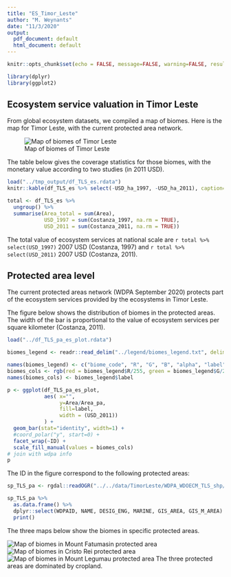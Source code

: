 ```yaml
---
title: "ES_Timor_Leste"
author: "M. Weynants"
date: "11/3/2020"
output:
  pdf_document: default
  html_document: default
---
```


```r

knitr::opts_chunk$set(echo = FALSE, message=FALSE, warning=FALSE, results='hide')

library(dplyr)
library(ggplot2)
```

## Ecosystem service valuation in Timor Leste

From global ecosystem datasets, we compiled a map of biomes.
Here is the map for Timor Leste, with the current protected area network.

![Map of biomes of Timor Leste](../fig/TLS_global_biomes.png)

The table below gives the coverage statistics for those biomes, with the monetary value according to two studies (in 2011 USD).
```r
load("../tmp_output/df_TLS_es.rdata")
knitr::kable(df_TLS_es %>% select(-USD_ha_1997, -USD_ha_2011), caption="Biomes coverage and global values of ecosystem services")

total <- df_TLS_es %>%
  ungroup() %>%
  summarise(Area_total = sum(Area),
            USD_1997 = sum(Costanza_1997, na.rm = TRUE),
            USD_2011 = sum(Costanza_2011, na.rm = TRUE))
```

The total value of ecosystem services at national scale are `r total %>% select(USD_1997)` 2007 USD (Costanza, 1997) and `r total %>% select(USD_2011)` 2007 USD (Costanza, 2011).

## Protected area level

The current protected areas network (WDPA September 2020) protects part of the ecosystem services provided by the ecosystems in Timor Leste.

The figure below shows the distribution of biomes in the protected areas. The width of the bar is proportional to the value of ecosystem services per square kilometer (Costanza, 2011).

```r
load("../df_TLS_pa_es_plot.rdata")

biomes_legend <- readr::read_delim("../legend/biomes_legend.txt", delim = ",",col_names = FALSE , skip = 2)

names(biomes_legend) <- c("biome_code", "R", "G", "B", "alpha", "label")
biomes_cols <- rgb(red = biomes_legend$R/255, green = biomes_legend$G/255, blue = biomes_legend$B/255)
names(biomes_cols) <- biomes_legend$label

p <- ggplot(df_TLS_pa_es_plot,
            aes( x="", 
                 y=Area/Area_pa, 
                 fill=label,
                 width = (USD_2011))
            ) +
  geom_bar(stat="identity", width=1) +
  #coord_polar("y", start=0) +
  facet_wrap(~ID) + 
  scale_fill_manual(values = biomes_cols)
# join with wdpa info
p  
```

The ID in the figure correspond to the following protected areas:

```r
sp_TLS_pa <- rgdal::readOGR("../../data/TimorLeste/WDPA_WDOECM_TLS_shp/WDPA_WDOECM_TLS_shp-polygons.gpkg", "WDPA_WDOECM_TLS_shp-polygons")

sp_TLS_pa %>% 
  as.data.frame() %>%
  dplyr::select(WDPAID, NAME, DESIG_ENG, MARINE, GIS_AREA, GIS_M_AREA) %>%
  print()
```

The three maps below show the biomes in specific protected areas.

![Map of biomes in Mount Fatumasin protected area](../fig/TLS_biomes_Fatumasin.png)
![Map of biomes in Cristo Rei protected area](../fig/TLS_biomes_CristoRei.png)
![Map of biomes in Mount Legumau protected area](../fig/TLS_biomes_Legumau.png)
The three protected areas are dominated by cropland.
